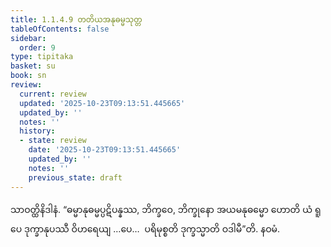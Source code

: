 ```yaml
---
title: 1.1.4.9 တတိယအနုဓမ္မသုတ္တ
tableOfContents: false
sidebar:
  order: 9
type: tipitaka
basket: su
book: sn
review:
  current: review
  updated: '2025-10-23T09:13:51.445665'
  updated_by: ''
  notes: ''
  history:
  - state: review
    date: '2025-10-23T09:13:51.445665'
    updated_by: ''
    notes: ''
    previous_state: draft
---
```



<ReviewStatus review={frontmatter.review} showDetails={true} />

<HypothesisAnnotation frontmatter={frontmatter} />

<DynamicBreadcrumb />

<Division number="41" book="sn" e="ch" v="18" p="285">

<Paragraph number="185" book="sn">
သာဝတ္ထိနိဒါနံ. “ဓမ္မာနုဓမ္မပ္ပဋိပန္နဿ, ဘိက္ခဝေ, ဘိက္ခုနော အယမနုဓမ္မော ဟောတိ ယံ ရူပေ ဒုက္ခာနုပဿီ ဝိဟရေယျ …ပေ…  ပရိမုစ္စတိ ဒုက္ခသ္မာတိ ဝဒါမီ”တိ.

</Paragraph>
</Division>

<Paragraph number="186" type="center" book="sn">
နဝမံ.
</Paragraph>